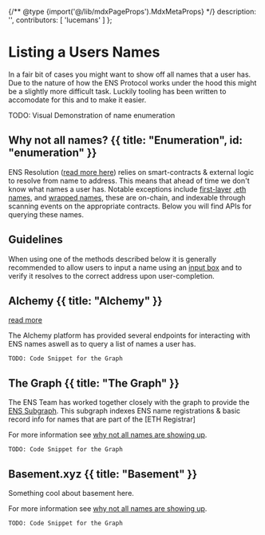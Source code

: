{/** @type {import('@/lib/mdxPageProps').MdxMetaProps} */}
    description: '',
    contributors: [
        'lucemans'
    ]
};

# Listing a Users Names

In a fair bit of cases you might want to show off all names that a user has. Due to the nature of how the ENS Protocol works under the hood this might be a slightly more difficult task.
Luckily tooling has been written to accomodate for this and to make it easier.

<div className="card px-4">
TODO: Visual Demonstration of name enumeration
</div>

## Why not all names? {{ title: "Enumeration", id: "enumeration" }}

ENS Resolution ([read more here](/resolution)) relies on smart-contracts & external logic to resolve from name to address.
This means that ahead of time we don't know what names a user has. Notable exceptions include [first-layer](/glossary#first-layer) [.eth names](/registry/eth), and [wrapped names](/subnames/wrapper), these are on-chain, and indexable through scanning events on the appropriate contracts.
Below you will find APIs for querying these names.

## Guidelines

When using one of the methods described below it is generally recommended to allow users to input a name using an [input box](todo-link) and to verify it resolves to the correct address upon user-completion.

## Alchemy {{ title: "Alchemy" }}

[read more](https://docs.alchemy.com/docs/how-to-resolve-ens-domains-given-a-wallet-address)

The Alchemy platform has provided several endpoints for interacting with ENS names aswell as to query a list of names a user has.

<CodeGroup title="Alchemy ENS">

```tsx {{ title: 'Wagmi (React)', language: 'tsx' }}
TODO: Code Snippet for the Graph
```

</CodeGroup>

## The Graph {{ title: "The Graph" }}

The ENS Team has worked together closely with the graph to provide the [ENS Subgraph](todo-link). This subgraph indexes ENS name registrations & basic record info for names that are part of the [ETH Registrar]

For more information see [why not all names are showing up](#enumeration).


<CodeGroup title="Querying the Subgraph">

```tsx {{ title: 'Wagmi (React)', language: 'tsx' }}
TODO: Code Snippet for the Graph
```

</CodeGroup>


## Basement.xyz {{ title: "Basement" }}

Something cool about basement here.

For more information see [why not all names are showing up](#enumeration).

<CodeGroup title="Querying Basement">

```tsx {{ title: 'Wagmi (React)', language: 'tsx' }}
TODO: Code Snippet for the Graph
```

</CodeGroup>

